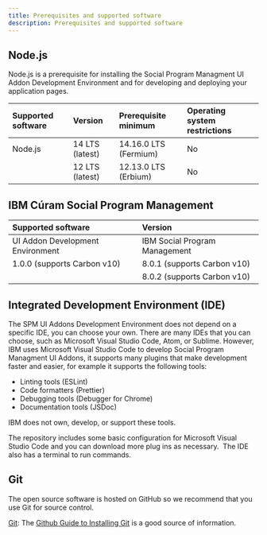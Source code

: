 ```yaml
---
title: Prerequisites and supported software
description: Prerequisites and supported software
---
```


## Node.js

Node.js is a prerequisite for installing the Social Program Managment UI Addon Development Environment and for developing and deploying your application pages.

| Supported software | Version | Prerequisite minimum | Operating system restrictions |
| :-------------- |  :----------- | :----------- | :----------- |
| Node.js | 14 LTS (latest) | 14.16.0 LTS (Fermium) | No |
| | 12 LTS (latest) | 12.13.0 LTS (Erbium) | No |

## IBM Cúram Social Program Management

| Supported software | Version |
| :-------------- |  :----------- |
| UI Addon Development Environment | IBM Social Program Management |
| 1.0.0 (supports Carbon v10) | 8.0.1 (supports Carbon v10)|
||8.0.2 (supports Carbon v10)|

## Integrated Development Environment (IDE)

The SPM UI Addons Development Environment does not depend on a specific IDE, you can choose your own. There are many IDEs that you can choose, such as Microsoft Visual Studio Code, Atom, or Sublime.
However, IBM uses Microsoft Visual Studio Code to develop Social Program Managment UI Addons, it supports many plugins that make development faster and easier, for example it supports the following tools:

* Linting tools (ESLint)
* Code formatters (Prettier)
* Debugging tools (Debugger for Chrome)
* Documentation tools (JSDoc)

IBM does not own, develop, or support these tools.

The repository includes some basic configuration for Microsoft Visual Studio Code and you can download more plug ins as necessary.  The IDE also has a terminal to run commands.

## Git

The open source software is hosted on GitHub so we recommend that you use Git for source control.

[Git](http://git-scm.com/): The [Github Guide to
  Installing Git](https://help.github.com/articles/set-up-git/) is a good source of information.
